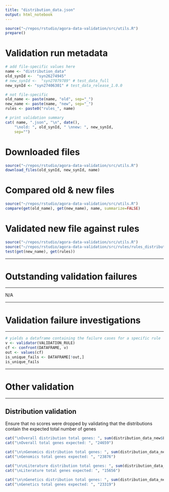```yaml
---
title: "distribution_data.json"
output: html_notebook
---
```


```r
source("~/repos/rstudio/agora-data-validation/src/utils.R")
prepare()
```

# Validation run metadata
```r
# add file-specific values here
name <- "distribution_data"
old_synId <-  "syn26274945" 
# new_synId <-  "syn27079789" # test_data_full
new_synId <- "syn27406301" # test_data_release_1.0.0

# not file-specific
old_name <- paste(name, "old", sep="_")
new_name <- paste(name, "new", sep="_")
rules <- paste0("rules_", name)

# print validation summary
cat( name, ".json", "\n", date(),
    "\nold: ", old_synId, " \nnew: ", new_synId,
    sep="")
```

# Downloaded files
```r
source("~/repos/rstudio/agora-data-validation/src/utils.R")
download_files(old_synId, new_synId, name)
```

# Compared old & new files
```r
source("~/repos/rstudio/agora-data-validation/src/utils.R")
compare(get(old_name), get(new_name), name, summarize=FALSE)
```


# Validated new file against rules
```r
source("~/repos/rstudio/agora-data-validation/src/utils.R")
source("~/repos/rstudio/agora-data-validation/src/rules/rules_distribution_data.R")
test(get(new_name), get(rules))
```


***
# Outstanding validation failures
***
N/A

***
# Validation failure investigations
***

```r
# yields a dataframe containing the failure cases for a specific rule
v <- validator(VALIDATION_RULE)
cf <- confront(DATAFRAME, v)
out <- values(cf)
is_unique_fails <- DATAFRAME[!out,]
is_unique_fails
```

***
# Other validation
***

## Distribution validation

Ensure that no scores were dropped by validating that the distributions contain the expected total number of genes

```r
cat("\nOverall distribution total genes: ", sum(distribution_data_new$Logsdon.distribution))
cat("\nOverall total genes expected: ", "24659")

cat("\n\nGenomics distribution total genes: ", sum(distribution_data_new$OmicsScore.distribution))
cat("\nGenomics total genes expected: ", "23876")

cat("\n\nLiterature distribution total genes: ", sum(distribution_data_new$LiteratureScore.distribution))
cat("\nLiterature total genes expected: ", "15656")

cat("\n\nGenetics distribution total genes: ", sum(distribution_data_new$GeneticsScore.distribution))
cat("\nGenetics total genes expected: ", "23319")
```